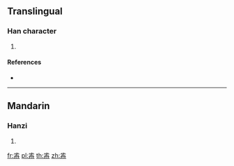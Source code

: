 ==Translingual==

===Han character===
{{Han char|rn=77|rad=止|as=06|sn=10|four=|canj=YMHBY|ids=⿱止舟}}

# {{defn|Han|sort=止06}}

====References====
* {{Han ref|kx=0576.160|dkj=16291|dj=0966.180|hdz=21442.120|uh=6B6C|ud=27500}}

----

==Mandarin==

===Hanzi===
{{cmn-hanzi|pin=[[qián]] ([[qian2]])|wg=ch'ien<sup>2</sup>}}

# {{defn|lang=cmn|sort=止06}}

[[fr:歬]]
[[pl:歬]]
[[th:歬]]
[[zh:歬]]